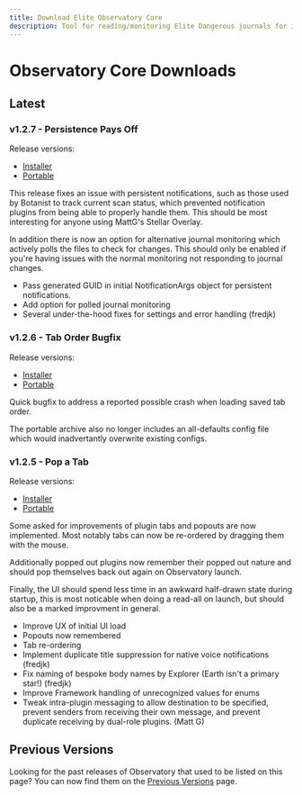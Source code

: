 ```yaml
---
title: Download Elite Observatory Core
description: Tool for reading/monitoring Elite Dangerous journals for interesting objects.
---
```


# Observatory Core Downloads

## Latest 

### v1.2.7 - Persistence Pays Off

Release versions:
  * [Installer](https://github.com/Xjph/ObservatoryCore/releases/download/v1.2.7/ObservatorySetup.exe)
  * [Portable](https://github.com/Xjph/ObservatoryCore/releases/download/v1.2.7/ObservatoryPortable.zip)

This release fixes an issue with persistent notifications, such as those used by Botanist to track current scan status, which prevented notification plugins from being able to properly handle them. This should be most interesting for anyone using MattG's Stellar Overlay.

In addition there is now an option for alternative journal monitoring which actively polls the files to check for changes. This should only be enabled if you're having issues with the normal monitoring not responding to journal changes.

- Pass generated GUID in initial NotificationArgs object for persistent notifications.
- Add option for polled journal monitoring
- Several under-the-hood fixes for settings and error handling (fredjk)


### v1.2.6 - Tab Order Bugfix

Release versions:
  * [Installer](https://github.com/Xjph/ObservatoryCore/releases/download/v1.2.6/ObservatorySetup.exe)
  * [Portable](https://github.com/Xjph/ObservatoryCore/releases/download/v1.2.6/ObservatoryPortable.zip)

Quick bugfix to address a reported possible crash when loading saved tab order.

The portable archive also no longer includes an all-defaults config file which would inadvertantly overwrite existing configs.

### v1.2.5 - Pop a Tab

Release versions:
  * [Installer](https://github.com/Xjph/ObservatoryCore/releases/download/v1.2.5/ObservatorySetup.exe)
  * [Portable](https://github.com/Xjph/ObservatoryCore/releases/download/v1.2.5/ObservatoryPortable.zip)

Some asked for improvements of plugin tabs and popouts are now implemented. Most notably tabs can now be re-ordered by dragging them with the mouse. 

Additionally popped out plugins now remember their popped out nature and should pop themselves back out again on Observatory launch. 

Finally, the UI should spend less time in an awkward half-drawn state during startup, this is most noticable when doing a read-all on launch, but should also be a marked improvment in general.

- Improve UX of initial UI load
- Popouts now remembered
- Tab re-ordering
- Implement duplicate title suppression for native voice notifications (fredjk)
- Fix naming of bespoke body names by Explorer (Earth isn't a primary star!) (fredjk)
- Improve Framework handling of unrecognized values for enums
- Tweak intra-plugin messaging to allow destination to be specified, prevent senders from receiving their own message, and prevent duplicate receiving by dual-role plugins. (Matt G)

## Previous Versions

Looking for the past releases of Observatory that used to be listed on this page? You can now find them on the [Previous Versions](/release/previous) page.
